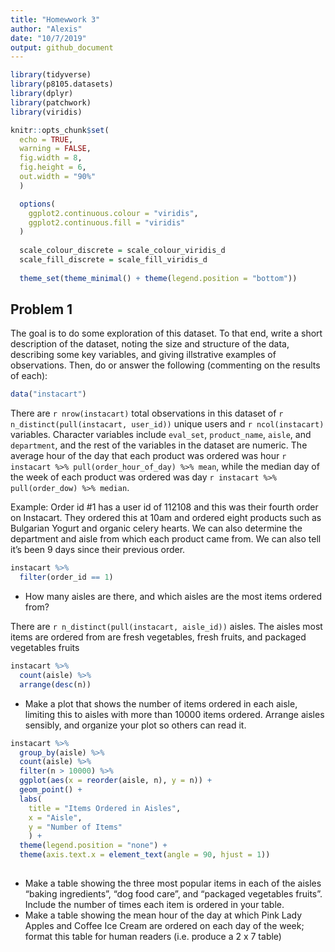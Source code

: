 ```yaml
---
title: "Homewwork 3"
author: "Alexis"
date: "10/7/2019"
output: github_document
---
```


```r

library(tidyverse)
library(p8105.datasets)
library(dplyr)
library(patchwork)
library(viridis)

knitr::opts_chunk$set(
  echo = TRUE,
  warning = FALSE,
  fig.width = 8,
  fig.height = 6,
  out.width = "90%"
  )

  options(
    ggplot2.continuous.colour = "viridis",
    ggplot2.continuous.fill = "viridis"
  )
  
  scale_colour_discrete = scale_colour_viridis_d
  scale_fill_discrete = scale_fill_viridis_d
  
  theme_set(theme_minimal() + theme(legend.position = "bottom"))

```

## Problem 1
The goal is to do some exploration of this dataset. To that end, write a short description of the dataset, noting the size and structure of the data, describing some key variables, and giving illstrative examples of observations. Then, do or answer the following (commenting on the results of each):

```r
data("instacart")
```

There are `r nrow(instacart)` total observations in this dataset of `r n_distinct(pull(instacart, user_id))` unique users and `r ncol(instacart)` variables. Character variables include `eval_set`, `product_name`, `aisle`, and `department`, and the rest of the variables in the dataset are numeric. The average hour of the day that each product was ordered was hour `r instacart %>% pull(order_hour_of_day) %>% mean`, while the median day of the week of each product was ordered was day `r instacart %>% pull(order_dow) %>% median`. 

Example:
Order id #1 has a user id of 112108 and this was their fourth order on Instacart. They ordered this at 10am and ordered eight products such as Bulgarian Yogurt and organic celery hearts. We can also determine the department and aisle from which each product came from. We can also tell it's been 9 days since their previous order.

```r
instacart %>%
  filter(order_id == 1)
```

* How many aisles are there, and which aisles are the most items ordered from?

There are `r n_distinct(pull(instacart, aisle_id))` aisles. The aisles most items are ordered from are fresh vegetables, fresh fruits, and packaged vegetables fruits


```r
instacart %>%
  count(aisle) %>%
  arrange(desc(n))
```

* Make a plot that shows the number of items ordered in each aisle, limiting this to aisles with more than 10000 items ordered. Arrange aisles sensibly, and organize your plot so others can read it.

```r
instacart %>%
  group_by(aisle) %>%
  count(aisle) %>%
  filter(n > 10000) %>%
  ggplot(aes(x = reorder(aisle, n), y = n)) +
  geom_point() +
  labs(
    title = "Items Ordered in Aisles",
    x = "Aisle",
    y = "Number of Items"
    ) +
  theme(legend.position = "none") +
  theme(axis.text.x = element_text(angle = 90, hjust = 1)) 
  
```




* Make a table showing the three most popular items in each of the aisles “baking ingredients”, “dog food care”, and “packaged vegetables fruits”. Include the number of times each item is ordered in your table.
* Make a table showing the mean hour of the day at which Pink Lady Apples and Coffee Ice Cream are ordered on each day of the week; format this table for human readers (i.e. produce a 2 x 7 table)

```r

```




